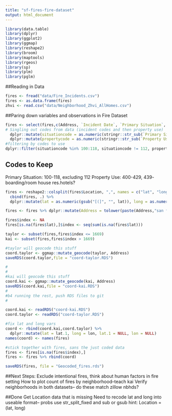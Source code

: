 ```yaml
---
title: "sf-fires-fire-dataset"
output: html_document
---
```


```r
library(data.table)
library(dplyr)
library(ggplot2)
library(ggmap)
library(reshape2)
library(broom)
library(maptools)
library(rgeos)
library(sp)
library(plm)
library(pglm)
```

##Reading in Data
```r
fires <- fread("data/Fire_Incidents.csv")
fires <- as.data.frame(fires)
zhvi <- read.csv("data/Neighborhood_Zhvi_AllHomes.csv")
```

##Paring down variables and observations in Fire Dataset
```r
fires <- select(fires,c(Address, `Incident Date`, `Primary Situation`, Zipcode, `Estimated Property Loss`, `Property Use`, `Ignition Cause`, `Heat Source`, `Human Factors Associated with Ignition`, `Structure Type`, `Structure Status`, `Detectors Present`:`Location`)) %>%
# Singling out codes from data (incident codes and then property use)
  dplyr::mutate(situationcode = as.numeric(stringr::str_sub(`Primary Situation`, start = 1, end = 3))) %>%
  dplyr::mutate(propertycode = as.numeric(stringr::str_sub(`Property Use`, start = 1, end = 3))) %>%
#filtering by codes to use
dplyr::filter(situationcode %in% 100:118, situationcode != 112, propertycode %in% 400:429)
```
## Codes to Keep
Primary Situation: 100-118, excluding 112
Property Use: 400-429, 439- boarding/room house res.hotels?

```r
fires <- reshape2::colsplit(fires$Location, ",", names = c("lat", "long"))%>%
  cbind(fires, .) %>%
  dplyr::mutate(lat = as.numeric(gsub("[(]", "", lat)), long = as.numeric(gsub("[)]", "", long)))

```


```r
fires <- fires %>% dplyr::mutate(Address = tolower(paste(Address,"san francisco", sep = ", ")))

fires$index <- NA
fires[is.na(fires$lat),]$index <- seq(sum(is.na(fires$lat)))

taylor <- subset(fires,fires$index <= 1669)
kai <- subset(fires,fires$index > 1669)
```

```r
#taylor will geocode this stuff
coord.taylor <- ggmap::mutate_geocode(taylor, Address)
saveRDS(coord.taylor,file = "coord-taylor.RDS")
```

```r
#
#
#kai will geocode this stuff
coord.kai <- ggmap::mutate_geocode(kai, Address)
saveRDS(coord.kai,file = "coord-kai.RDS")
#
#b4 running the rest, push RDS files to git
#
```

```r
coord.kai <- readRDS("coord-kai.RDS")
coord.taylor <- readRDS("coord-taylor.RDS")

#fix lat and long vars
coord <- rbind(coord.kai,coord.taylor) %>%
  dplyr::mutate(lat = lat.1, long = lon, lat.1 = NULL, lon = NULL)
names(coord) <- names(fires)

#stick together with fires, sans the just coded data
fires <- fires[is.na(fires$index),]
fires <- fires %>% rbind(coord) 
```


```r
saveRDS(fires, file = "Geocoded_fires.rds")
```

##Next Steps:
Exclude intentional fires, think about human factors in fire setting
How to plot count of fires by neighborhood--teach kai
Verify neighborhoods in both datasets-- do these match zillow nbhds?

##Done
Get Location data that is missing
Need to recode lat and long into useable format-- probs use str_split_fixed and sub or gsub hint: Location = (lat, long) 